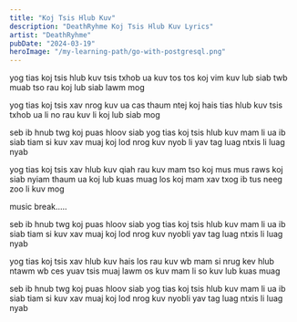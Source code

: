```yaml
---
title: "Koj Tsis Hlub Kuv"
description: "DeathRyhme Koj Tsis Hlub Kuv Lyrics"
artist: "DeathRyhme"
pubDate: "2024-03-19"
heroImage: "/my-learning-path/go-with-postgresql.png"
---
```


yog tias koj tsis hlub kuv
tsis txhob ua kuv tos tos koj
vim kuv lub siab twb muab tso
rau koj lub siab lawm mog

yog tias koj tsis xav nrog kuv
ua cas thaum ntej koj hais tias hlub kuv
tsis txhob ua li no
rau kuv li koj lub siab mog

seb ib hnub twg koj puas hloov siab
yog tias koj tsis hlub kuv mam li ua ib siab
tiam si kuv xav muaj koj lod nrog kuv nyob li yav tag
luag ntxis li luag nyab

yog tias koj tsis xav hlub kuv
qiah rau kuv mam tso koj mus
mus raws koj siab nyiam
thaum ua koj lub kuas muag los
koj mam xav txog ib tus neeg zoo li kuv mog

music break…..

seb ib hnub twg koj puas hloov siab
yog tias koj tsis hlub kuv mam li ua ib siab
tiam si kuv xav muaj koj lod nrog kuv nyobli yav tag
luag ntxis li luag nyab

yog tias koj tsis xav hlub kuv
hais los rau kuv wb mam si nrug
kev hlub ntawm wb ces yuav tsis muaj lawm os
kuv mam li so kuv lub kuas muag

seb ib hnub twg koj puas hloov siab
yog tias koj tsis hlub kuv mam li ua ib siab
tiam si kuv xav muaj koj lod nrog kuv nyobli yav tag
luag ntxis li luag nyab